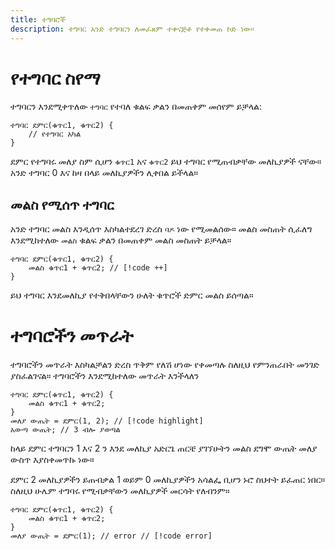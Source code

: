 ```yaml
---
title: ተግባሮች
description: ተግባር አንድ ተግባርን ለመፈጸም ተቀናጅቶ የተቀመጠ ኮድ ነው።
---
```


# የተግባር ስየማ
ተግባርን እንደሚቀጥለው `ተግባር` የተባለ ቁልፍ ቃልን በመጠቀም መሰየም ይቻላል:

```ahadu
ተግባር ደምር(ቁጥር1, ቁጥር2) {
    // የተግባር አካል
}
```

ደምር የተግባሩ መለያ ስም ሲሆን `ቁጥር1` አና `ቁጥር2` ይህ ተግባር የሚጠብቃቸው መለኪያዎች ናቸው። አንድ ተግባር 0 እና ከዛ በላይ መለኪያዎችን ሊቀበል ይችላል።

## መልስ የሚሰጥ ተግባር

አንድ ተግባር መልስ እንዲሰጥ እስካልተደረገ ድረስ `ባዶ` ነው የሚመልሰው። መልስ መስጠት ሲፈለግ እንደሚከተለው `መልስ` ቁልፍ ቃልን በመጠቀም መልስ መስጠት ይቻላል።

```ahadu
ተግባር ደምር(ቁጥር1, ቁጥር2) {
    መልስ ቁጥር1 + ቁጥር2; // [!code ++]
}
```
ይህ ተግባር እንደመለኪያ የተቅበላቸውን ሁለት ቁጥሮች ድምር መልስ ይሰጣል።


# ተግባሮችን መጥራት

ተግባሮችን መጥራት እስካልቻልን ድረስ ጥቅም የለሽ ሆነው የቀመጣሉ ስለዚህ የምንጠራበት መንገድ ያስፈልገናል። ተግባሮችን እንደሚከተለው መጥራት እንችላለን

```ahadu
ተግባር ደምር(ቁጥር1, ቁጥር2) {
    መልስ ቁጥር1 + ቁጥር2;
}
መለያ ውጤት = ደምር(1, 2); // [!code highlight]
አውጣ ውጤት; // 3 ብሎ ያወጣል
```
ከላይ ደምር ተግባርን 1 እና 2 ን እንደ መለኪያ አድርጌ ጠርቼ ያገኘሁትን መልስ ደግሞ ውጤት መለያ ውስጥ እያስቀመጥኩ ነው።

<Warning>
ደምር 2 መለኪያዎችን ይጠብቃል 1 ወይም 0 መለኪያዎችን አሳልፌ ቢሆን ኑሮ ስህተት ይፈጠር ነበር። ስለዚህ ሁሌም ተግባሩ የሚብቃቸውን መለኪያዎች መርሳት የለብንም።
</Warning>

```ahadu
ተግባር ደምር(ቁጥር1, ቁጥር2) {
    መልስ ቁጥር1 + ቁጥር2;
}
መለያ ውጤት = ደምር(1); // error // [!code error]
```